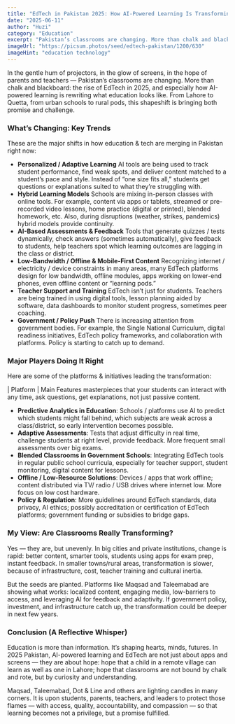 ```yaml
---
title: "EdTech in Pakistan 2025: How AI-Powered Learning Is Transforming Classrooms"
date: "2025-06-11"
author: "Huzi"
category: "Education"
excerpt: "Pakistan’s classrooms are changing. More than chalk and blackboard: the rise of EdTech in 2025, and especially how AI-powered learning is rewriting what education looks like."
imageUrl: "https://picsum.photos/seed/edtech-pakistan/1200/630"
imageHint: "education technology"
---
```


In the gentle hum of projectors, in the glow of screens, in the hope of parents and teachers — Pakistan’s classrooms are changing. More than chalk and blackboard: the rise of EdTech in 2025, and especially how AI-powered learning is rewriting what education looks like. From Lahore to Quetta, from urban schools to rural pods, this shapeshift is bringing both promise and challenge.

### What’s Changing: Key Trends

These are the major shifts in how education & tech are merging in Pakistan right now:

- **Personalized / Adaptive Learning**
  AI tools are being used to track student performance, find weak spots, and deliver content matched to a student’s pace and style. Instead of “one size fits all,” students get questions or explanations suited to what they’re struggling with.
- **Hybrid Learning Models**
  Schools are mixing in-person classes with online tools. For example, content via apps or tablets, streamed or pre-recorded video lessons, home practice (digital or printed), blended homework, etc. Also, during disruptions (weather, strikes, pandemics) hybrid models provide continuity.
- **AI-Based Assessments & Feedback**
  Tools that generate quizzes / tests dynamically, check answers (sometimes automatically), give feedback to students, help teachers spot which learning outcomes are lagging in the class or district.
- **Low-Bandwidth / Offline & Mobile-First Content**
  Recognizing internet / electricity / device constraints in many areas, many EdTech platforms design for low bandwidth, offline modules, apps working on lower-end phones, even offline content or “learning pods.”
- **Teacher Support and Training**
  EdTech isn’t just for students. Teachers are being trained in using digital tools, lesson planning aided by software, data dashboards to monitor student progress, sometimes peer coaching.
- **Government / Policy Push**
  There is increasing attention from government bodies. For example, the Single National Curriculum, digital readiness initiatives, EdTech policy frameworks, and collaboration with platforms. Policy is starting to catch up to demand.

### Major Players Doing It Right

Here are some of the platforms & initiatives leading the transformation:

| Platform                 | Main Features                                                                                                                                                                                                                                                                                                                                                                                                                                                                                                                                                                                                                                                                                                                                                                                                                                                                                                                                                                                                                                                                                                                                                                                                                                                                                                                                                                                                                                                                                                                                                                                                                                                                                                                                                                                                                                                                                                                                                                                                                                                                                                                                                                                                                                                                                                                                                                                                                                                                                                                                                                                                                                                                                                                                                                                                                                                                                                                                                                                                                                                                                                                                                                                                                                                                                                                                                                                                                                                                                                                                                                                                                                                                                                                                                                                                                                                                                                                                                                                                                                                                                                                                                                                                                                                                                                                                                                                                                                                                                                                                                                                                                                                                                                                                                                                                                                                                                                                                                                                                                                                                                                                                                                                                                                                                                                                                                                                                                                                                                                                                                                                                                                                                                                                                                                                                                                                                                                                                                                                                                                                                                                                                                                                                                                                                                                                                                                                                                                                                                                                                                                                                                                                                                                                                                                                                                                                                                                                                                                                                                                                                                                                                                                                                                                                                                                                                                                                                                                                                                                                                                                                                                                                                                                                                                                                                                                                                                                                                                                                                                                                                                                                                                                                                                                                                                                                                                                                                                                                                                                                                                                                                                                                                                                                                                                                                                                                                                                                                                                                                                                                                                                                                                                                                                                                                                                                                                                                                                                                                                                                                                                                                                                                                                                                                                                                                                                                                                                                                                                                                                                                                                                                                                                                                                                                                                                                                                                                                                                                                                                                                                                                                                                                                                                                                                                                                                                                                                                                                                                                                                                                                                                                                                                                                                                                                                                                                                                                                                                                                                                                                                                                                                                                                                                                                                                                                                                                                                                                                                                                                                                                                                                                                                                                                                                                                                                                                                                                                                                                                                                                                                                                                                                                                                                                                                                                                                                                                                                                                                                                                                                                                                                                                                                                                                                                                                                                                                                                                                                                                                                                                                                                                                                                                                                                                                                                                                                                                                                                                                                                                                                                                                                                                                                                                                                                                                                                                                                                                                                                                                                                                                                                                                                                                                                                                                                                                                                                                                                                                                                                                                                                                                                                                                                                                                                                                                                                                                                                                                                                                                                                                                                                                                                                                                                                                                                                                                                                                                                                                                                                                                                                                                                                                                                                                                                                                                                                                                                                                                                                                                                                                                                                                                                                                                                                                                                                                                                                                                                                                                                                                                                                                                                                                                                                                                                                                                                                                                                                                                                                                                                                                                                                                                                                                                                                                                                                                                                                                                                                                                                                                                                                                                                                                                                                                                                                                                                                                                                                                                                                                                                                                                                                                                                                                                                                                                                                                                                                                                                                                                                                                                                                                                                                                                                                                                                                                                                                                                                                                                                                                                                                                                                                                                                                                                                                                                                                                                                                                                                                                                                                                                                                                                                                                                                                                                                                                                                                                                                                                                                                                                                                                                                                                                                                                                                                                                                                                                                                                                                                                                                                                                                                                                                                                                                                                                                                                                                                                                                                                                                                                                                                                                                                                                                                                                                                                                                                                                                                                                                                                                                                                                                                                                                                                                                                                                                                                                                                                                                                                                                                                                                                                                                                                                                                                                                                                                                                                                                                                                                                                                                                                                                                                                                                                                                                                                                                                                                                                                                                                                                                                                                                                                                                                                                                                                                                                                                                                                                                                                                                                                                                                                                                                                                                                                                                                                                                                                                                                                                                                                                                                                                                                                                                                                                                                                                                                                                                                                                                                                                                                                                                                                                                                                                                                                                                                                                                                                                                                                                                                                                                                                                                                                                                                                                                                                                                                                                                                                                                                                                                                                                                                                                                                                                                                                                                                                                                                                                                                                                                                                                                                                                                                                                                                                                                                                                                                                                                                                                                                                                                                                                                                                                                                                                                                                                                                                                                                                                                                                                                                                                                                                                                                                                                                                                                                                                                                                                                                                                                                                                                                                                                                                                                                                                                                                                                                                                                                                                                                                                                                                                                                                                                                                                                                                                                                                                                                                                                                                                                                                                                                                                                                                                                                                                                                                                                                                                                                                                                                                                                                                                                                                                                                                                                                                                                                                                                                                                                                                                                                                                                                                                                                                                                                                                                                                                                                                                                                                                                                                                                                                                                                                                                                                                                                                                                                                                                                                                                                                                                                                                                                                                                                                                                                                                                                                                                                                                                                                                                                                                                                                                                                                                                                                                                                                                                                                                                                                                                                                                                                                                                                                                                                                                                                                                                                                                                                                                                                                                                                                                                                                                                                                                                                                                                                                                                                                                                                                                                                                                                                                                                                                                                                                                                                                                                                                                                                                                                                                                                                                                                                                                                                                                                                                                                                                                                                                                                                                                                                                                                                                                                                                                                                                                                                                                                                                                                                                                                                                                                                                                                                                                                                                                                                                                                                                                                                                                                                                                                                                                                                                                                                                                                                                                                                                                                                                                                                                                                                                                                                                                                                                                                                                                                                                                                                                                                                                                                                                                                                                                                                                                                                                                                                                                                                                                                                                                                                                                                                                                                                                                                                                                                                                                                                                                                                                                                                                                                                                                                                                                                                                                                                                                                                                                                                                                                                                                                                                                                                                                                                                                                                                                                                                                                                                                                                                                                                                                                                                                                                                                                                                                                                                                                                                                                                                                                                                                                                                                                                                                                                                                                                                                                                                                                                                                                                                                                                                                                                                                                                                                                                                                                                                                                                                                                                                                                                                                                                                                                                                                                                                                                                                                                                                                                                                                                                                                                                                                                                                                                                                                                                                                                                                                                                                                                                                                                                                                                                                                                                                                                                                                                                                                                                                                                                                                                                                                                                                                                                                                                                                                                                                                                                                                                                                                                                                                                                                                                                                                                                                                                                                                                                                                                                                                                                                                                                                                                                                                                                                                                                                                                                                                                                                                                                                                                                                                                                                                                                                                                                                                                                                                                                                                                                                                                                                                                                                                                                                                                                                                                                                                                                                                                                                                                                                                                                                                                                                                                                                                                                                                                                                                                                                                                                                                                                                                                                                                                                                                                                                                                                                                                   masterpieces that your students can interact with any time, ask questions, get explanations, not just passive content.
- **Predictive Analytics in Education**: Schools / platforms use AI to predict which students might fall behind, which subjects are weak across a class/district, so early intervention becomes possible.
- **Adaptive Assessments**: Tests that adjust difficulty in real time, challenge students at right level, provide feedback. More frequent small assessments over big exams.
- **Blended Classrooms in Government Schools**: Integrating EdTech tools in regular public school curricula, especially for teacher support, student monitoring, digital content for lessons.
- **Offline / Low‐Resource Solutions**: Devices / apps that work offline; content distributed via TV/ radio / USB drives where internet low. More focus on low cost hardware.
- **Policy & Regulation**: More guidelines around EdTech standards, data privacy, AI ethics; possibly accreditation or certification of EdTech platforms; government funding or subsidies to bridge gaps.

### My View: Are Classrooms Really Transforming?

Yes — they are, but unevenly. In big cities and private institutions, change is rapid: better content, smarter tools, students using apps for exam prep, instant feedback. In smaller towns/rural areas, transformation is slower, because of infrastructure, cost, teacher training and cultural inertia.

But the seeds are planted. Platforms like Maqsad and Taleemabad are showing what works: localized content, engaging media, low-barriers to access, and leveraging AI for feedback and adaptivity. If government policy, investment, and infrastructure catch up, the transformation could be deeper in next few years.

### Conclusion (A Reflective Whisper)

Education is more than information. It’s shaping hearts, minds, futures. In 2025 Pakistan, AI-powered learning and EdTech are not just about apps and screens — they are about hope: hope that a child in a remote village can learn as well as one in Lahore; hope that classrooms are not bound by chalk and rote, but by curiosity and understanding.

Maqsad, Taleemabad, Dot & Line and others are lighting candles in many corners. It is upon students, parents, teachers, and leaders to protect those flames — with access, quality, accountability, and compassion — so that learning becomes not a privilege, but a promise fulfilled.